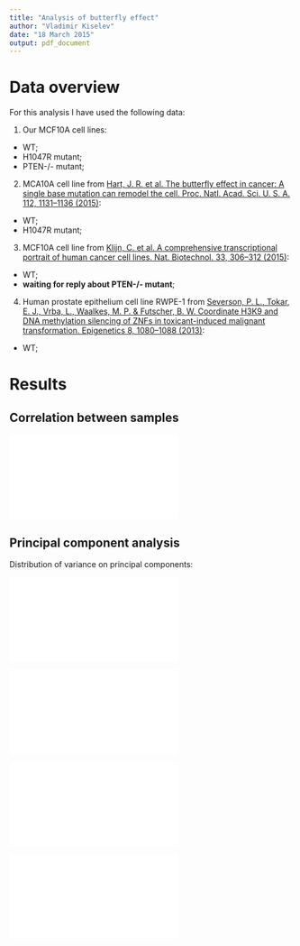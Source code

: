 ```yaml
---
title: "Analysis of butterfly effect"
author: "Vladimir Kiselev"
date: "18 March 2015"
output: pdf_document
---
```


# Data overview

For this analysis I have used the following data:

1) Our MCF10A cell lines:
+ WT;
+ H1047R mutant;
+ PTEN-/- mutant;
2) MCA10A cell line from [Hart, J. R. et al. The butterfly effect in cancer: A single base mutation can remodel the cell. Proc. Natl. Acad. Sci. U. S. A. 112, 1131–1136 (2015)](https://paperpile.com/shared/ZPZhG6):
+ WT;
+ H1047R mutant;
3) MCF10A cell line from [Klijn, C. et al. A comprehensive transcriptional portrait of human cancer cell lines. Nat. Biotechnol. 33, 306–312 (2015)](https://paperpile.com/shared/99kMiR):
+ WT;
+ **waiting for reply about PTEN-/- mutant**;
4) Human prostate epithelium cell line RWPE-1 from [Severson, P. L., Tokar, E. J., Vrba, L., Waalkes, M. P. & Futscher, B. W. Coordinate H3K9 and DNA methylation silencing of ZNFs in toxicant-induced malignant transformation. Epigenetics 8, 1080–1088 (2013)](https://paperpile.com/shared/Dxx5n5):
+ WT;

# Results

## Correlation between samples

![](../pip3-rna-seq-output/figures/cor-butterfly.pdf)

## Principal component analysis

Distribution of variance on principal components:

![](../pip3-rna-seq-output/figures/pca-variances-butterfly.pdf)

![](../pip3-rna-seq-output/figures/pca12-butterfly.pdf)

![](../pip3-rna-seq-output/figures/pca13-butterfly.pdf)

![](../pip3-rna-seq-output/figures/pca23-butterfly.pdf)
